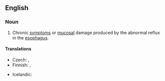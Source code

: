==English==
{{wikipedia|Gastroesophageal reflux disease}}

===Noun===
{{en-noun|-|sg=[[gastroesophageal]] [[reflux]]}}

# {{pathology}} Chronic [[symptom]]s or [[mucosal]] damage produced by the abnormal reflux in the [[esophagus]].

====Translations====
{{trans-top|medical condition}}
* Czech: {{t-|cs|gastroezofageální reflux|m}}, {{t-|cs|jícnový reflux|m}}
* Finnish: {{t-|fi|närästys}}, {{t|fi|refluksi}}
{{trans-mid}}
* Icelandic: {{t|is|vélindabakflæði|n}}
{{trans-bottom}}